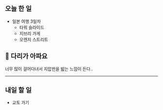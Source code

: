 ## 오늘 한 일

- 일본 여행 3일차
  - 타워 슬라이드
  - 지브리 가게
  - 오렌지 스트리트

## 🥲 다리가 아파요

너무 많이 걸어다녀서 지압판을 밟는 느낌이 든다..

---

## 내일 할 일

- 교토 가기
